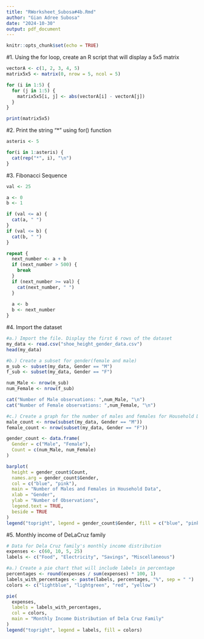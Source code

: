 ```yaml
---
title: "RWorksheet_Subosa#4b.Rmd"
author: "Gian Adree Subosa"
date: "2024-10-30"
output: pdf_document
---
```


```r
knitr::opts_chunk$set(echo = TRUE)
```

#1. Using the for loop, create an R script that will display a 5x5 matrix
```r
vectorA <- c(1, 2, 3, 4, 5)
matrix5x5 <- matrix(0, nrow = 5, ncol = 5)

for (i in 1:5) {
  for (j in 1:5) {
    matrix5x5[i, j] <- abs(vectorA[i] - vectorA[j])
  }
}

print(matrix5x5)
```

#2. Print the string "*" using for() function
```r
asteris <- 5

for(i in 1:asteris) {
  cat(rep("*", i), "\n")
}
```

#3. Fibonacci Sequence
```r
val <- 25

a <- 0
b <- 1

if (val <= a) {
  cat(a, " ")
}
if (val <= b) {
  cat(b, " ")
}

repeat {
  next_number <- a + b
  if (next_number > 500) {
    break
  }
  if (next_number >= val) {
    cat(next_number, " ")
  }
  
  a <- b
  b <- next_number
}
```

#4. Import the dataset
```r
#a.) Import the file. Display the first 6 rows of the dataset
my_data <- read.csv("shoe_height_gender_data.csv")
head(my_data)
```

```r
#b.) Create a subset for gender(female and male)
m_sub <- subset(my_data, Gender == "M")
f_sub <- subset(my_data, Gender == "F")

num_Male <- nrow(m_sub)
num_Female <- nrow(f_sub)

cat("Number of Male observations: ",num_Male, "\n")
cat("Number of Female observations: ",num_Female, "\n")
```

```r
#c.) Create a graph for the number of males and females for Household Data
male_count <- nrow(subset(my_data, Gender == "M"))
female_count <- nrow(subset(my_data, Gender == "F"))

gender_count <- data.frame(
  Gender = c("Male", "Female"),
  Count = c(num_Male, num_Female)
)

barplot(
  height = gender_count$Count,
  names.arg = gender_count$Gender,
  col = c("blue", "pink"),
  main = "Number of Males and Females in Household Data",
  xlab = "Gender",
  ylab = "Number of Observations",
  legend.text = TRUE,
  beside = TRUE
)
legend("topright", legend = gender_count$Gender, fill = c("blue", "pink"))
```

#5. Monthly income of DeLaCruz family
```r
# Data for Dela Cruz family's monthly income distribution
expenses <- c(60, 10, 5, 25)
labels <- c("Food", "Electricity", "Savings", "Miscellaneous")

#a.) Create a pie chart that will include labels in percentage
percentages <- round(expenses / sum(expenses) * 100, 1)
labels_with_percentages <- paste(labels, percentages, "%", sep = " ")
colors <- c("lightblue", "lightgreen", "red", "yellow")

pie(
  expenses,
  labels = labels_with_percentages,
  col = colors,
  main = "Monthly Income Distribution of Dela Cruz Family"
)
legend("topright", legend = labels, fill = colors)
```







